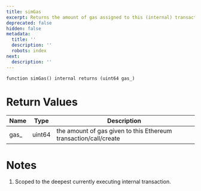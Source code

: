 ```yaml
---
title: simGas
excerpt: Returns the amount of gas assigned to this (internal) transaction
deprecated: false
hidden: false
metadata:
  title: ''
  description: ''
  robots: index
next:
  description: ''
---
```

```solidity
function simGas() internal returns (uint64 gas_)
```

# Return Values

| Name  | Type   | Description                                                      |
| ----- | ------ | ---------------------------------------------------------------- |
| gas\_ | uint64 | the amount of gas given to this Ethereum transaction/call/create |

# Notes

1. Scoped to the deepest currently executing internal transaction.
